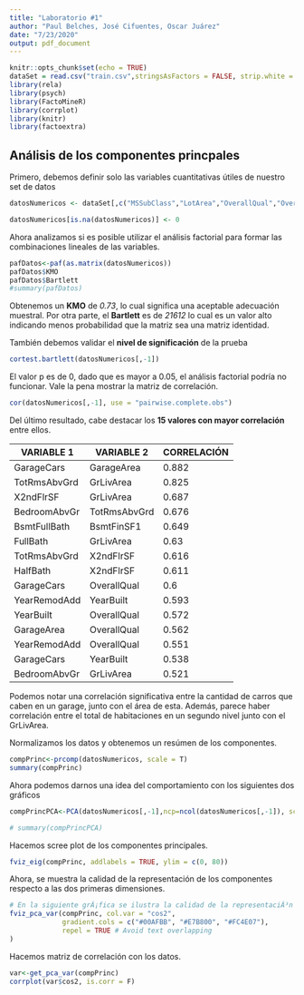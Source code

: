 ```yaml
---
title: "Laboratorio #1"
author: "Paul Belches, José Cifuentes, Oscar Juárez"
date: "7/23/2020"
output: pdf_document
---
```


```r
knitr::opts_chunk$set(echo = TRUE)
dataSet = read.csv("train.csv",stringsAsFactors = FALSE, strip.white = TRUE,sep = ",", encoding="UTF-8" )
library(rela)
library(psych)
library(FactoMineR)
library(corrplot)
library(knitr)
library(factoextra)
```

## Análisis de los componentes princpales

Primero, debemos definir solo las variables cuantitativas útiles de nuestro set de datos

```r
datosNumericos <- dataSet[,c("MSSubClass","LotArea","OverallQual","OverallCond","YearBuilt","YearRemodAdd","BsmtFinSF1","BsmtUnfSF","TotalBsmtSF","X2ndFlrSF","LowQualFinSF","GrLivArea","BsmtFullBath","BsmtHalfBath","FullBath","HalfBath","BedroomAbvGr","KitchenAbvGr","TotRmsAbvGrd","Fireplaces","GarageCars","GarageArea","WoodDeckSF","OpenPorchSF","EnclosedPorch","X3SsnPorch","ScreenPorch","PoolArea","MiscVal","MoSold","YrSold")]

datosNumericos[is.na(datosNumericos)] <- 0
```


Ahora analizamos si es posible utilizar el análisis factorial para formar las combinaciones lineales de las variables.

```r
pafDatos<-paf(as.matrix(datosNumericos))
pafDatos$KMO
pafDatos$Bartlett
#summary(pafDatos)
```

Obtenemos un **KMO** de *0.73*, lo cual significa una aceptable adecuación muestral. Por otra parte, el **Bartlett** es de *21612* lo cual es un valor alto indicando menos probabilidad que la matriz sea una matriz identidad.


También debemos validar el **nivel de significación** de la prueba

```r
cortest.bartlett(datosNumericos[,-1])
```

El valor p es de 0, dado que es mayor a 0.05, el análisis factorial podría no funcionar. Vale la pena mostrar la matriz de correlación.

```r
cor(datosNumericos[,-1], use = "pairwise.complete.obs")
```

Del último resultado, cabe destacar los **15 valores con mayor correlación** entre ellos.

VARIABLE 1 | VARIABLE 2 | CORRELACIÓN
-------|--------|-------		
GarageCars | GarageArea | 0.882
TotRmsAbvGrd | GrLivArea | 0.825
X2ndFlrSF | GrLivArea | 0.687
BedroomAbvGr | TotRmsAbvGrd | 0.676
BsmtFullBath | BsmtFinSF1 | 0.649
FullBath | GrLivArea | 0.63
TotRmsAbvGrd | X2ndFlrSF | 0.616
HalfBath | X2ndFlrSF | 0.611
GarageCars | OverallQual | 0.6
YearRemodAdd | YearBuilt | 0.593
YearBuilt | OverallQual | 0.572
GarageArea | OverallQual | 0.562
YearRemodAdd | OverallQual | 0.551
GarageCars | YearBuilt | 0.538
BedroomAbvGr | GrLivArea | 0.521

Podemos notar una correlación significativa entre la cantidad de carros que caben en un garage, junto con el área de esta. Además, parece haber correlación entre el total de habitaciones en un segundo nivel junto con el GrLivArea.


Normalizamos los datos y obtenemos un resúmen de los componentes.

```r
compPrinc<-prcomp(datosNumericos, scale = T)
summary(compPrinc)
```


Ahora podemos darnos una idea del comportamiento con los siguientes dos gráficos
```r
compPrincPCA<-PCA(datosNumericos[,-1],ncp=ncol(datosNumericos[,-1]), scale.unit = T)

# summary(compPrincPCA)
```



Hacemos scree plot de los componentes principales.
```r
fviz_eig(compPrinc, addlabels = TRUE, ylim = c(0, 80))
```

Ahora, se muestra la calidad de la representación de los componentes respecto a las dos primeras dimensiones.
```r
# En la siguiente grÃ¡fica se ilustra la calidad de la representaciÃ³n de los componentes en las dos primeras dimensiones.
fviz_pca_var(compPrinc, col.var = "cos2",
             gradient.cols = c("#00AFBB", "#E7B800", "#FC4E07"), 
             repel = TRUE # Avoid text overlapping
)
```

Hacemos matriz de correlación con los datos.
```r
var<-get_pca_var(compPrinc)
corrplot(var$cos2, is.corr = F)
```

